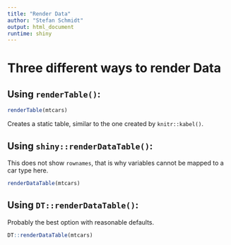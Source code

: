 ```yaml
---
title: "Render Data"
author: "Stefan Schmidt"
output: html_document
runtime: shiny
---
```


# Three different ways to render Data

## Using `renderTable()`:

```r
renderTable(mtcars)
```

Creates a static table, similar to the one created by `knitr::kabel()`.


## Using `shiny::renderDataTable()`:

This does not show `rownames`, that is why variables cannot be mapped to a car
type here.

```r
renderDataTable(mtcars)
```


## Using `DT::renderDataTable()`:

Probably the best option with reasonable defaults.

```r
DT::renderDataTable(mtcars)
```